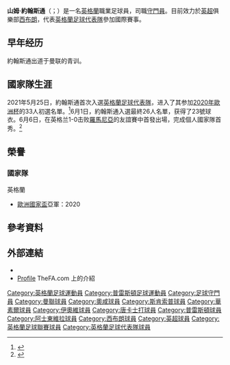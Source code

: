 {{expand English|time=2018-12-13T08:11:12+00:00}}
{{noteTA
|G1=football
|G2=EPL
|G3=FAcup
|1=zh-hans:约翰斯通;zh-hk:莊士東;zh-tw:約翰斯通;
}}

{{Infobox football biography 
| playername          = 山姆·約翰斯通<br />''Sam Johnstone''
| image               = Sam Johnstone (cropped).jpg
| caption             = 
| fullname            = 
| dateofbirth         = {{birth date and age|1993|3|25}}
| cityofbirth         = [[普雷斯頓|普雷斯頓]]
| countryofbirth      = {{ENG}}
| height              = {{height|m=1.91}}
| position            = [[守門員|守門員]]
| currentclub         = [[西布朗|西布朗]]
| clubnumber          = 1
| youthyears1         = 2009–2011
| youthclubs1         = [[曼聯預備隊及青訓學院|曼聯]]
| years1  = 2011–2018 |clubs1  = [[曼徹斯特聯足球俱樂部|曼彻斯特聯]]                     |caps1 = 0   |goals1 = 0
| years2  = 2011–2012 |clubs2  = → [[斯坎索普联足球俱乐部|斯坎索普]]{{small|（外租）}}   |caps2 = 12  |goals2 = 0
| years3  = 2013      |clubs3  = → [[沃尔索尔足球俱乐部|沃尔索尔]]{{small|（外租）}}     |caps3 = 7   |goals3 = 0
| years4  = 2013      |clubs4  = → [[约维尔足球俱乐部|约维尔]]{{small|（外租）}}        |caps4 = 1   |goals4 = 0
| years5  = 2014      |clubs5  = → [[唐卡斯特流浪足球俱乐部|唐卡斯特]]{{small|（外租）}} |caps5 = 18  |goals5 = 0
| years6  = 2014–2015 |clubs6  = → [[唐卡斯特流浪足球俱乐部|唐卡斯特]]{{small|（外租）}} |caps6 = 10  |goals6 = 0
| years7  = 2015      |clubs7  = → [[普雷斯顿足球俱乐部|普雷斯顿]]{{small|（外租）}}    |caps7 = 22  |goals7 = 0
| years8  = 2015-2016 |clubs8  = → [[普雷斯顿足球俱乐部|普雷斯頓]]{{small|（外租）}}    |caps8 = 4   |goals8 = 0
| years9  = 2017      |clubs9  = → [[阿士東維拉|阿士東維拉]]{{small|（外租）}}                  |caps9 = 21  |goals9 = 0
| years10 = 2017–2018 |clubs10 = → [[阿士東維拉|阿士東維拉]]{{small|（外租）}}                  |caps10 = 45  |goals10 = 0
| years11 = 2018–     |clubs11 = [[西布朗足球會|西布朗]]                              |caps11 = 129 |goals11 = 0
| totalcaps           = 
| totalgoals          = 
| nationalyears1      = 2008
| nationalteam1       = [[英格蘭16歲以下足球代表隊|英格兰U-16]]
| nationalcaps1       = 1
| nationalgoals1      = 0
| nationalyears2      = 2009–2010
| nationalteam2       = [[英格蘭19歲以下足球代表隊|英格兰U-17]]
| nationalcaps2       = 14
| nationalgoals2      = 0
| nationalyears3      = 2010–2012
| nationalteam3       = [[英格蘭20歲以下足球代表隊|英格兰U-19]]
| nationalcaps3       = 13
| nationalgoals3      = 0
| nationalyears4      = 2013
| nationalteam4       = [[英格蘭20歲以下足球代表隊|英格兰U-20]]
| nationalcaps4       = 4
| nationalgoals4      = 0
| nationalyears5      = 2021–
| nationalteam5       = [[英格蘭足球代表隊|英格蘭]]
| nationalcaps5       = 3
| nationalgoals5      = 0
| medaltemplates      = 
| club-update         = 2021年5月23日
| nationalteam-update = 2021年10月9日
}}
'''山姆·約翰斯通'''（{{lang-en|Sam Johnstone}}；{{bd|1993年|3月25日|catidx=Johnstone, Sam}}）是一名[[英格蘭|英格蘭]]職業足球員，司職[[守門員_(足球)|守門員]]。目前效力於[[英超|英超]]俱樂部[[西布朗足球會|西布朗]]，代表[[英格蘭足球代表隊|英格蘭足球代表隊]]參加國際賽事。

==早年经历==
約翰斯通出道于曼联的青训。

==國家隊生涯==
2021年5月25日，約翰斯通首次入選[[英格蘭足球代表隊|英格蘭足球代表隊]]，进入了其参加[[2020年歐洲杯|2020年歐洲杯]]的33人初選名單。<ref>{{Cite news|title=England name provisional Euro 2020 squad: Ben White, Ben Godfrey, Aaron Ramsdale and Sam Johnstone in|work=BBC体育|url=https://www.bbc.co.uk/sport/football/57239842|access-date=2021-05-25|archive-date=2021-10-31|archive-url=https://web.archive.org/web/20211031053826/https://www.bbc.co.uk/sport/football/57239842|dead-url=no}}</ref>6月1日，約翰斯通入選最終26人名單，获得了23號球衣。6月6日，在英格兰1-0击败[[羅馬尼亞國家足球隊|羅馬尼亞]]的友誼賽中首發出場，完成個人國家隊首秀。<ref>{{cite news|url=https://www.bbc.co.uk/sport/football/57297066|title=England 1–0 Romania|first=Phil|last=McNulty|website=BBC体育|date=2021-06-06|access-date=2021-06-06|archive-date=2021-07-07|archive-url=https://web.archive.org/web/20210707150600/https://www.bbc.co.uk/sport/football/57297066|dead-url=no}}</ref>

== 榮譽 ==
===國家隊===
;{{flagicon|ENG}}英格蘭
* [[歐洲國家盃|歐洲國家盃]]亞軍：2020

==參考資料==
{{reflist}}

==外部連結==
*{{Soccerway}}
*[http://www.thefa.com/england/all-teams/players/j/samuel-johnstone Profile] {{WebCite|url=https://www.webcitation.org/6B24VKMbA?url=http://www.thefa.com/England/All-Teams/Players/J/Samuel-Johnstone |date=20120929052202 |dateformat=iso }} TheFA.com 上的介紹

{{西布朗球員名單}}
{{2020年欧洲足球锦标赛英格兰参赛名单}}

{{DEFAULTSORT:Johnstone, Sam}}
[[Category:英格蘭足球運動員|Category:英格蘭足球運動員]]
[[Category:普雷斯頓足球運動員|Category:普雷斯頓足球運動員]]
[[Category:足球守門員|Category:足球守門員]]
[[Category:曼聯球員|Category:曼聯球員]]
[[Category:奧咸球員|Category:奧咸球員]]
[[Category:斯肯索普球員|Category:斯肯索普球員]]
[[Category:華素爾球員|Category:華素爾球員]]
[[Category:伊奧維球員|Category:伊奧維球員]]
[[Category:唐卡士打球員|Category:唐卡士打球員]]
[[Category:普雷斯頓球員|Category:普雷斯頓球員]]
[[Category:阿士東維拉球員|Category:阿士東維拉球員]]
[[Category:西布朗球員|Category:西布朗球員]]
[[Category:英超球員|Category:英超球員]]
[[Category:英格蘭足球聯賽球員|Category:英格蘭足球聯賽球員]]
[[Category:英格蘭足球代表隊球員|Category:英格蘭足球代表隊球員]]